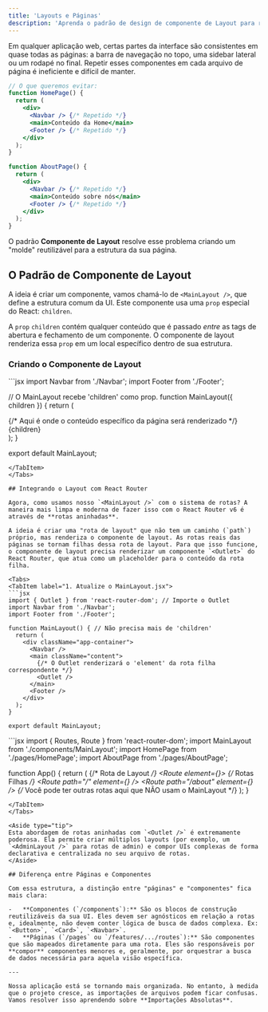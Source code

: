 ```yaml
---
title: 'Layouts e Páginas'
description: 'Aprenda o padrão de design de componente de Layout para reutilizar a estrutura da UI, como cabeçalhos e rodapés, em múltiplas páginas.'
---
```



Em qualquer aplicação web, certas partes da interface são consistentes em quase todas as páginas: a barra de navegação no topo, uma sidebar lateral ou um rodapé no final. Repetir esses componentes em cada arquivo de página é ineficiente e difícil de manter.

```jsx
// O que queremos evitar:
function HomePage() {
  return (
    <div>
      <Navbar /> {/* Repetido */}
      <main>Conteúdo da Home</main>
      <Footer /> {/* Repetido */}
    </div>
  );
}

function AboutPage() {
  return (
    <div>
      <Navbar /> {/* Repetido */}
      <main>Conteúdo sobre nós</main>
      <Footer /> {/* Repetido */}
    </div>
  );
}
```

O padrão **Componente de Layout** resolve esse problema criando um "molde" reutilizável para a estrutura da sua página.

## O Padrão de Componente de Layout

A ideia é criar um componente, vamos chamá-lo de `<MainLayout />`, que define a estrutura comum da UI. Este componente usa uma `prop` especial do React: `children`.

A `prop` `children` contém qualquer conteúdo que é passado *entre* as tags de abertura e fechamento de um componente. O componente de layout renderiza essa `prop` em um local específico dentro de sua estrutura.

### Criando o Componente de Layout

<Tabs>
<TabItem label="components/MainLayout.jsx">
```jsx
import Navbar from './Navbar';
import Footer from './Footer';

// O MainLayout recebe 'children' como prop.
function MainLayout({ children }) {
  return (
    <div className="app-container">
      <Navbar />
      <main className="content">
        {/* Aqui é onde o conteúdo específico da página será renderizado */}
        {children}
      </main>
      <Footer />
    </div>
  );
}

export default MainLayout;
```
</TabItem>
</Tabs>

## Integrando o Layout com React Router

Agora, como usamos nosso `<MainLayout />` com o sistema de rotas? A maneira mais limpa e moderna de fazer isso com o React Router v6 é através de **rotas aninhadas**.

A ideia é criar uma "rota de layout" que não tem um caminho (`path`) próprio, mas renderiza o componente de layout. As rotas reais das páginas se tornam filhas dessa rota de layout. Para que isso funcione, o componente de layout precisa renderizar um componente `<Outlet>` do React Router, que atua como um placeholder para o conteúdo da rota filha.

<Tabs>
<TabItem label="1. Atualize o MainLayout.jsx">
```jsx
import { Outlet } from 'react-router-dom'; // Importe o Outlet
import Navbar from './Navbar';
import Footer from './Footer';

function MainLayout() { // Não precisa mais de 'children'
  return (
    <div className="app-container">
      <Navbar />
      <main className="content">
        {/* O Outlet renderizará o 'element' da rota filha correspondente */}
        <Outlet />
      </main>
      <Footer />
    </div>
  );
}

export default MainLayout;
```
</TabItem>
<TabItem label="2. Atualize o App.jsx (Rotas)">
```jsx
import { Routes, Route } from 'react-router-dom';
import MainLayout from './components/MainLayout';
import HomePage from './pages/HomePage';
import AboutPage from './pages/AboutPage';

function App() {
  return (
    <Routes>
      {/* Rota de Layout */}
      <Route element={<MainLayout />}>
        {/* Rotas Filhas */}
        <Route path="/" element={<HomePage />} />
        <Route path="/about" element={<AboutPage />} />
      </Route>
      {/* Você pode ter outras rotas aqui que NÃO usam o MainLayout */}
    </Routes>
  );
}
```
</TabItem>
</Tabs>

<Aside type="tip">
Esta abordagem de rotas aninhadas com `<Outlet />` é extremamente poderosa. Ela permite criar múltiplos layouts (por exemplo, um `<AdminLayout />` para rotas de admin) e compor UIs complexas de forma declarativa e centralizada no seu arquivo de rotas.
</Aside>

## Diferença entre Páginas e Componentes

Com essa estrutura, a distinção entre "páginas" e "componentes" fica mais clara:

-   **Componentes (`/components`):** São os blocos de construção reutilizáveis da sua UI. Eles devem ser agnósticos em relação a rotas e, idealmente, não devem conter lógica de busca de dados complexa. Ex: `<Button>`, `<Card>`, `<Navbar>`.
-   **Páginas (`/pages` ou `/features/.../routes`):** São componentes que são mapeados diretamente para uma rota. Eles são responsáveis por **compor** componentes menores e, geralmente, por orquestrar a busca de dados necessária para aquela visão específica.

---

Nossa aplicação está se tornando mais organizada. No entanto, à medida que o projeto cresce, as importações de arquivos podem ficar confusas. Vamos resolver isso aprendendo sobre **Importações Absolutas**.
